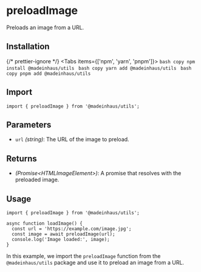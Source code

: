 # preloadImage

Preloads an image from a URL.

## Installation


{/* prettier-ignore */}
<Tabs items={['npm', 'yarn', 'pnpm']}>
    <Tab>
        ```bash copy
        npm install @madeinhaus/utils
        ```
    </Tab>
    <Tab>
        ```bash copy
        yarn add @madeinhaus/utils
        ```
    </Tab>
    <Tab>
        ```bash copy
        pnpm add @madeinhaus/utils
        ```
    </Tab>
</Tabs>

## Import

```tsx copy
import { preloadImage } from '@madeinhaus/utils';
```


## Parameters

- `url` _(string)_: The URL of the image to preload.


## Returns

- _(Promise\<HTMLImageElement\>)_: A promise that resolves with the preloaded image.

## Usage

```tsx copy showLineNumbers
import { preloadImage } from '@madeinhaus/utils';

async function loadImage() {
  const url = 'https://example.com/image.jpg';
  const image = await preloadImage(url);
  console.log('Image loaded:', image);
}
```

In this example, we import the `preloadImage` function from the `@madeinhaus/utils` package and use it to preload an image from a URL.